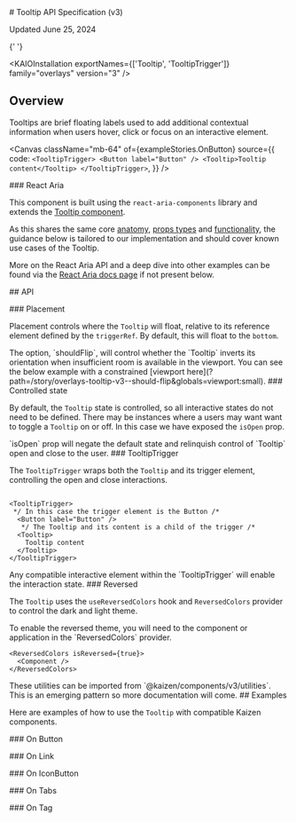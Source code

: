 
<Meta title="Components/Tooltip/Tooltip (v3)/API Specification" />

<SbContent>
  # Tooltip API Specification (v3)

Updated June 25, 2024

</SbContent>

<ResourceLinks
  sourceCode="https://github.com/cultureamp/kaizen-design-system/tree/main/packages/components/src/Tooltip"
  figma="https://www.figma.com/file/eZKEE5kXbEMY3lx84oz8iN/%F0%9F%92%9C-UI-Kit%3A-Heart?type=design&node-id=1929%3A32006&mode=design&t=LwTCBZ5E1uRvOA1l-1"
  designGuidelines="/?path=/docs/overlays-tooltip-v3-usage-guidelines--docs"
  ariaComponentPage="https://react-spectrum.adobe.com/react-aria/Tooltip.html"
/>

<SbContent className="mb-24">

{' '}

<KAIOInstallation exportNames={['Tooltip', 'TooltipTrigger']} family="overlays" version="3" />

## Overview

Tooltips are brief floating labels used to add additional contextual information when users hover, click or focus on an interactive element.

</SbContent>

<Canvas
  className="mb-64"
  of={exampleStories.OnButton}
  source={{
    code: `
<TooltipTrigger>
  <Button label="Button" />
  <Tooltip>Tooltip content</Tooltip>
</TooltipTrigger>
  `,
  }}
/>

<SbContent className="mb-64">
  ### React Aria

This component is built using the `react-aria-components` library and extends the [Tooltip component](https://react-spectrum.adobe.com/react-aria/Tooltip.html).

As this shares the same core [anatomy](https://react-spectrum.adobe.com/react-aria/Tooltip.html#anatomy), [props types](https://react-spectrum.adobe.com/react-aria/Tooltip.html#tooltip-1) and [functionality](https://react-spectrum.adobe.com/react-aria/Tooltip.html#features), the guidance below is tailored to our implementation and should cover known use cases of the Tooltip.

More on the React Aria API and a deep dive into other examples can be found via the [React Aria docs page](https://react-spectrum.adobe.com/react-aria/Tooltip.html) if not present below.

</SbContent>

<SbContent className="mb-12">## API</SbContent>

<Controls of={exampleStories.OnButton} />

<SbContent className=" mt-64">
  ### Placement

Placement controls where the `Tooltip` will float, relative to its reference element defined by the `triggerRef`. By default, this will float to the `bottom`.

</SbContent>

<Canvas className="mb-24" of={exampleStories.Placement} />

<SbContent>
  The option, `shouldFlip`, will control whether the `Tooltip` inverts its orientation when
  insufficient room is available in the viewport. You can see the below example with a constrained
  [viewport here](?path=/story/overlays-tooltip-v3--should-flip&globals=viewport:small).
</SbContent>

<Canvas className="mb-64" of={docsStories.ShouldFlip} />

<SbContent>
  ### Controlled state

By default, the `Tooltip` state is controlled, so all interactive states do not need to be defined. There may be instances where a users may want want to toggle a `Tooltip` on or off. In this case we have exposed the `isOpen` prop.

</SbContent>

<Canvas className="mb-24" of={docsStories.UncontrolledState} />

<SbContent className="mb-64">
  `isOpen` prop will negate the default state and relinquish control of `Tooltip` open and close to
  the user.
</SbContent>

<SbContent>
  ### TooltipTrigger

The `TooltipTrigger` wraps both the `Tooltip` and its trigger element, controlling the open and close interactions.

</SbContent>

```JSX

<TooltipTrigger>
 */ In this case the trigger element is the Button /*
  <Button label="Button" />
   */ The Tooltip and its content is a child of the trigger /*
  <Tooltip>
    Tooltip content
  </Tooltip>
</TooltipTrigger>
```

<SbContent className="mb-64">
  Any compatible interactive element within the `TooltipTrigger` will enable the interaction state.
</SbContent>

<SbContent>
  ### Reversed

The `Tooltip` uses the `useReversedColors` hook and `ReversedColors` provider to control the dark and light theme.

</SbContent>

<Canvas className="bg-purple-600 mb-24" of={exampleStories.OnReversed} />

<SbContent>
  To enable the reversed theme, you will need to the component or application in the
  `ReversedColors` provider.
</SbContent>

```JSX
<ReversedColors isReversed={true}>
  <Component />
</ReversedColors>
```

<SbContent className="mb-64">
  These utilities can be imported from `@kaizen/components/v3/utilities`. This is an emerging
  pattern so more documentation will come.
</SbContent>

<SbContent className="mb-32">
  ## Examples

Here are examples of how to use the `Tooltip` with compatible Kaizen components.

</SbContent>

<SbContent>### On Button</SbContent>

<Canvas of={exampleStories.OnButton} />

<SbContent>### On Link</SbContent>

<Canvas of={exampleStories.OnLink} />

<SbContent>### On IconButton</SbContent>

<Canvas of={exampleStories.OnIconButton} />

<SbContent>### On Tabs</SbContent>

<Canvas of={exampleStories.OnTabs} />

<SbContent>### On Tag</SbContent>

<Canvas of={exampleStories.OnCustomFocusableElement} />
